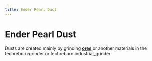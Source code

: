 ```yaml
---
title: Ender Pearl Dust
---
```


<ItemImage file="ender_pearl_dust" alt="Ender Pearl Dust" size="200" />

# Ender Pearl Dust

Dusts are created mainly by grinding **[ores](/world_generation/ore)** or another materials in the <mcitem>techreborn:grinder</mcitem> 
or <mcitem>techreborn:industrial_grinder</mcitem>
